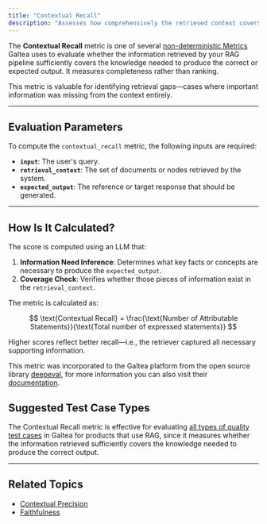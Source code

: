 ```yaml
---
title: "Contextual Recall"
description: "Assesses how comprehensively the retrieved context covers the information needed to produce the expected output."
---
```


The **Contextual Recall** metric is one of several [non-deterministic Metrics](/concepts/metric) Galtea uses to evaluate whether the information retrieved by your RAG pipeline sufficiently covers the knowledge needed to produce the correct or expected output. It measures completeness rather than ranking.

This metric is valuable for identifying retrieval gaps—cases where important information was missing from the context entirely.

---

## Evaluation Parameters

To compute the `contextual_recall` metric, the following inputs are required:

- **`input`**: The user's query.
- **`retrieval_context`**: The set of documents or nodes retrieved by the system.
- **`expected_output`**: The reference or target response that should be generated.

---

## How Is It Calculated?

The score is computed using an LLM that:

1. **Information Need Inference**: Determines what key facts or concepts are necessary to produce the `expected_output`.
2. **Coverage Check**: Verifies whether those pieces of information exist in the `retrieval_context`.

The metric is calculated as:

$$
\text{Contextual Recall} = \frac{\text{Number of Attributable Statements}}{\text{Total number of expressed statements}}
$$

Higher scores reflect better recall—i.e., the retriever captured all necessary supporting information.

<Note>This metric was incorporated to the Galtea platform from the open source library [deepeval](https://deepeval.com/), for more information you can also visit their [documentation](https://deepeval.com/docs/metrics-contextual-recall).</Note>

## Suggested Test Case Types

The Contextual Recall metric is effective for evaluating [all types of quality test cases](/concepts/product/test/quality-evolutions#available-evolution-types) in Galtea for products that use RAG, since it measures whether the information retrieved sufficiently covers the knowledge needed to produce the correct output.


---

## Related Topics

- [Contextual Precision](/concepts/metric/contextual-precision)
- [Faithfulness](/concepts/metric/faithfulness)